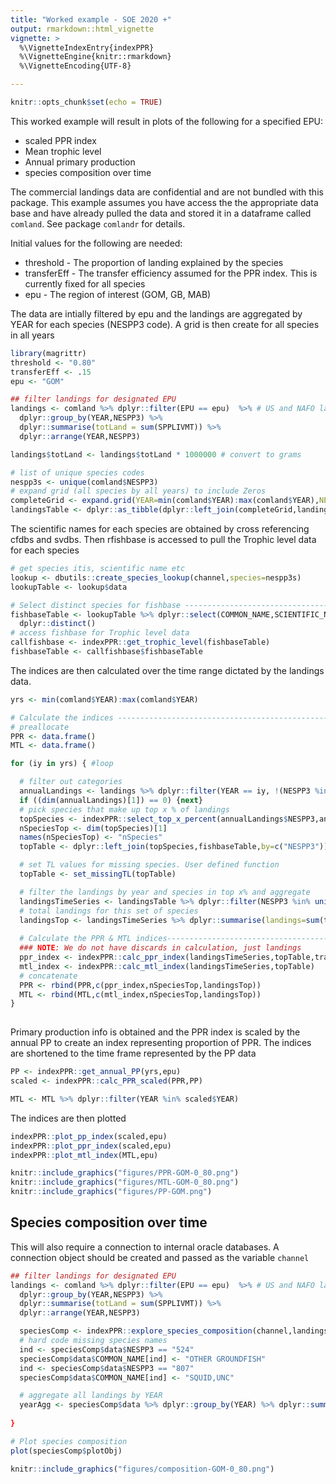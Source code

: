 ```yaml
---
title: "Worked example - SOE 2020 +"
output: rmarkdown::html_vignette
vignette: >
  %\VignetteIndexEntry{indexPPR}
  %\VignetteEngine{knitr::rmarkdown}
  %\VignetteEncoding{UTF-8}

---
```


```r
knitr::opts_chunk$set(echo = TRUE)
```

This worked example will result in plots of the following for a specified EPU:

* scaled PPR index
* Mean trophic level
* Annual primary production
* species composition over time

The commercial landings data are confidential and are not bundled with this package. This example assumes you have access the the appropriate data base and have already pulled the data and stored it in a dataframe called `comland`. See package `comlandr` for details.

Initial values for the following are needed: 

* threshold - The proportion of landing explained by the species
* transferEff - The transfer efficiency assumed for the PPR index. This is currently fixed for all species
* epu - The region of interest (GOM, GB, MAB)

The data are intially filtered by epu and the landings are aggregated by YEAR for each species (NESPP3 code). A grid is then create for all species in all years

``` r
library(magrittr)
threshold <- "0.80"
transferEff <- .15
epu <- "GOM" 

## filter landings for designated EPU
landings <- comland %>% dplyr::filter(EPU == epu)  %>% # US and NAFO landings
  dplyr::group_by(YEAR,NESPP3) %>%
  dplyr::summarise(totLand = sum(SPPLIVMT)) %>% 
  dplyr::arrange(YEAR,NESPP3)

landings$totLand <- landings$totLand * 1000000 # convert to grams

# list of unique species codes
nespp3s <- unique(comland$NESPP3)
# expand grid (all species by all years) to include Zeros
completeGrid <- expand.grid(YEAR=min(comland$YEAR):max(comland$YEAR),NESPP3=nespp3s,stringsAsFactors = F)
landingsTable <- dplyr::as_tibble(dplyr::left_join(completeGrid,landings,by=c("YEAR","NESPP3")))


```


The scientific names for each species are obtained by cross referencing cfdbs and svdbs. Then rfishbase is accessed to pull the Trophic level data for each species

```r
# get species itis, scientific name etc
lookup <- dbutils::create_species_lookup(channel,species=nespp3s)
lookupTable <- lookup$data

# Select distinct species for fishbase ------------------------------------
fishbaseTable <- lookupTable %>% dplyr::select(COMMON_NAME,SCIENTIFIC_NAME,NESPP3) %>%
  dplyr::distinct()
# access fishbase for Trophic level data
callfishbase <- indexPPR::get_trophic_level(fishbaseTable)
fishbaseTable <- callfishbase$fishbaseTable

```

The indices are then calculated over the time range dictated by the landings data.

```r
yrs <- min(comland$YEAR):max(comland$YEAR)

# Calculate the indices ---------------------------------------------------
# preallocate
PPR <- data.frame()
MTL <- data.frame()

for (iy in yrs) { #loop

  # filter out categories 
  annualLandings <- landings %>% dplyr::filter(YEAR == iy, !(NESPP3 %in% c("526","529","817","832","806"))) # OTHER FISH, ROCKWEED, SEAWEED, 806 = sea cucumbers
  if ((dim(annualLandings)[1]) == 0) {next}
  # pick species that make up top x % of landings
  topSpecies <- indexPPR::select_top_x_percent(annualLandings$NESPP3,annualLandings$totLand,threshold)
  nSpeciesTop <- dim(topSpecies)[1]
  names(nSpeciesTop) <- "nSpecies"
  topTable <- dplyr::left_join(topSpecies,fishbaseTable,by=c("NESPP3"))

  # set TL values for missing species. User defined function
  topTable <- set_missingTL(topTable)

  # filter the landings by year and species in top x% and aggregate
  landingsTimeSeries <- landingsTable %>% dplyr::filter(NESPP3 %in% unique(topTable$NESPP3),YEAR == iy)
  # total landings for this set of species
  landingsTop <- landingsTimeSeries %>% dplyr::summarise(landings=sum(totLand))
  
  # Calculate the PPR & MTL indices------------------------------------------
  ### NOTE: We do not have discards in calculation, just landings
  ppr_index <- indexPPR::calc_ppr_index(landingsTimeSeries,topTable,transferEff)
  mtl_index <- indexPPR::calc_mtl_index(landingsTimeSeries,topTable)  
  # concatenate  
  PPR <- rbind(PPR,c(ppr_index,nSpeciesTop,landingsTop))  
  MTL <- rbind(MTL,c(mtl_index,nSpeciesTop,landingsTop))
} 
  
```

Primary production info is obtained and the PPR index is scaled by the annual PP to create an index representing proportion of PPR. The indices are shortened to the time frame represented by the PP data

```r
PP <- indexPPR::get_annual_PP(yrs,epu)
scaled <- indexPPR::calc_PPR_scaled(PPR,PP)

MTL <- MTL %>% dplyr::filter(YEAR %in% scaled$YEAR)

```

The indices are then plotted

```r
indexPPR::plot_pp_index(scaled,epu)
indexPPR::plot_ppr_index(scaled,epu)
indexPPR::plot_mtl_index(MTL,epu)

```

```r
knitr::include_graphics("figures/PPR-GOM-0_80.png")
knitr::include_graphics("figures/MTL-GOM-0_80.png")
knitr::include_graphics("figures/PP-GOM.png")
```


## Species composition over time

This will also require a connection to internal oracle databases. A connection object should be created and passed as the variable `channel`

```r

## filter landings for designated EPU
landings <- comland %>% dplyr::filter(EPU == epu)  %>% # US and NAFO landings
  dplyr::group_by(YEAR,NESPP3) %>%
  dplyr::summarise(totLand = sum(SPPLIVMT)) %>% 
  dplyr::arrange(YEAR,NESPP3)

  speciesComp <- indexPPR::explore_species_composition(channel,landings,as.numeric(threshold),catchCN="totLand")
  # hard code missing species names
  ind <- speciesComp$data$NESPP3 == "524"
  speciesComp$data$COMMON_NAME[ind] <- "OTHER GROUNDFISH"
  ind <- speciesComp$data$NESPP3 == "807"
  speciesComp$data$COMMON_NAME[ind] <- "SQUID,UNC"

  # aggregate all landings by YEAR  
  yearAgg <- speciesComp$data %>% dplyr::group_by(YEAR) %>% dplyr::summarize(totLand=sum(LANDINGS,na.rm = T))
  
}

# Plot species composition
plot(speciesComp$plotObj)

```


```r
knitr::include_graphics("figures/composition-GOM-0_80.png")
```



